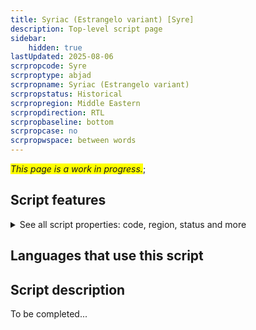 ```yaml
---
title: Syriac (Estrangelo variant) [Syre]
description: Top-level script page
sidebar:
    hidden: true
lastUpdated: 2025-08-06
scrpropcode: Syre
scrproptype: abjad
scrpropname: Syriac (Estrangelo variant)
scrpropstatus: Historical
scrpropregion: Middle Eastern
scrpropdirection: RTL
scrpropbaseline: bottom
scrpropcase: no
scrpropwspace: between words
---
```


<span style='background-color:yellow'>_This page is a work in progress._</span>;


## Script features

<details>
<summary> See all script properties: code, region, status and more</summary>
<ScriptInfo />
</details>

## Languages that use this script

<WsList script='Syre' wsMax='5' />

## Script description

To be completed...

